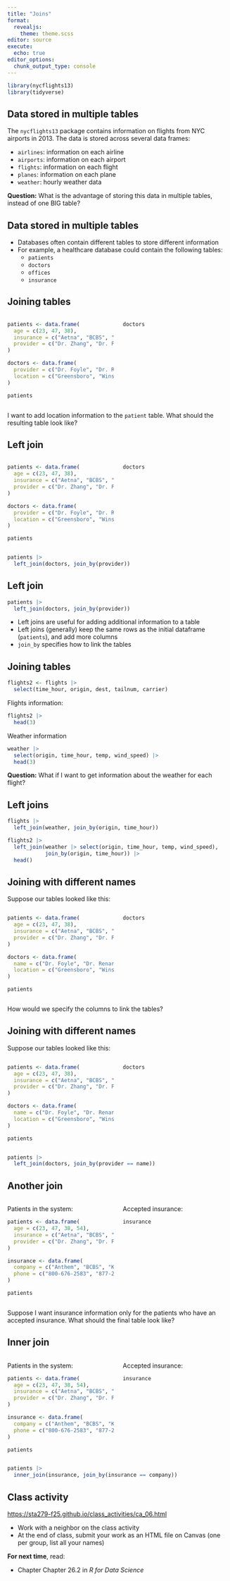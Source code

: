 ```yaml
---
title: "Joins"
format: 
  revealjs:
    theme: theme.scss
editor: source
execute: 
  echo: true
editor_options: 
  chunk_output_type: console
---
```


```r
library(nycflights13)
library(tidyverse)
```

## Data stored in multiple tables

The `nycflights13` package contains information on flights from NYC airports in 2013. The data is stored across several data frames:

* `airlines`: information on each airline
* `airports`: information on each airport
* `flights`: information on each flight
* `planes`: information on each plane
* `weather`: hourly weather data

**Question:** What is the advantage of storing this data in multiple tables, instead of one BIG table?

## Data stored in multiple tables

* Databases often contain different tables to store different information
* For example, a healthcare database could contain the following tables:
  * `patients`
  * `doctors`
  * `offices`
  * `insurance`
  
## Joining tables

:::: {.columns}

::: {.column width="50%"}
```r
patients <- data.frame(
  age = c(23, 47, 38),
  insurance = c("Aetna", "BCBS", "Medicaid"),
  provider = c("Dr. Zhang", "Dr. Foyle", "Dr. Zhang")
)

doctors <- data.frame(
  provider = c("Dr. Foyle", "Dr. Renard", "Dr. Zhang"),
  location = c("Greensboro", "Winston-Salem", "Winston-Salem")
)
```

```r
patients
```


:::

::: {.column width="50%"}
```r
doctors
```

:::

::::

I want to add location information to the `patient` table. What should the resulting table look like?

## Left join

:::: {.columns}

::: {.column width="50%"}
```r
patients <- data.frame(
  age = c(23, 47, 38),
  insurance = c("Aetna", "BCBS", "Medicaid"),
  provider = c("Dr. Zhang", "Dr. Foyle", "Dr. Zhang")
)

doctors <- data.frame(
  provider = c("Dr. Foyle", "Dr. Renard", "Dr. Zhang"),
  location = c("Greensboro", "Winston-Salem", "Winston-Salem")
)
```

```r
patients
```


:::

::: {.column width="50%"}
```r
doctors
```

:::

::::

```r
patients |>
  left_join(doctors, join_by(provider))
```

## Left join

```r
patients |>
  left_join(doctors, join_by(provider))
```

* Left joins are useful for adding additional information to a table
* Left joins (generally) keep the same rows as the initial dataframe (`patients`), and add more columns
* `join_by` specifies how to link the tables


## Joining tables

```r

flights2 <- flights |>
  select(time_hour, origin, dest, tailnum, carrier)
```

Flights information:

```r
flights2 |>
  head(3)
```

Weather information

```r
weather |>
  select(origin, time_hour, temp, wind_speed) |>
  head(3)
```

**Question:** What if I want to get information about the weather for each flight?

## Left joins

```r
flights |>
  left_join(weather, join_by(origin, time_hour))
```

```r
flights2 |>
  left_join(weather |> select(origin, time_hour, temp, wind_speed), 
            join_by(origin, time_hour)) |>
  head()
```

## Joining with different names

Suppose our tables looked like this:


:::: {.columns}

::: {.column width="50%"}
```r
patients <- data.frame(
  age = c(23, 47, 38),
  insurance = c("Aetna", "BCBS", "Medicaid"),
  provider = c("Dr. Zhang", "Dr. Foyle", "Dr. Zhang")
)

doctors <- data.frame(
  name = c("Dr. Foyle", "Dr. Renard", "Dr. Zhang"),
  location = c("Greensboro", "Winston-Salem", "Winston-Salem")
)
```

```r
patients
```


:::

::: {.column width="50%"}
```r
doctors
```

:::

::::

How would we specify the columns to link the tables?

## Joining with different names

Suppose our tables looked like this:


:::: {.columns}

::: {.column width="50%"}
```r
patients <- data.frame(
  age = c(23, 47, 38),
  insurance = c("Aetna", "BCBS", "Medicaid"),
  provider = c("Dr. Zhang", "Dr. Foyle", "Dr. Zhang")
)

doctors <- data.frame(
  name = c("Dr. Foyle", "Dr. Renard", "Dr. Zhang"),
  location = c("Greensboro", "Winston-Salem", "Winston-Salem")
)
```

```r
patients
```


:::

::: {.column width="50%"}
```r
doctors
```

:::

::::

```r
patients |>
  left_join(doctors, join_by(provider == name))
```

## Another join

:::: {.columns}

::: {.column width="50%"}
Patients in the system:
```r
patients <- data.frame(
  age = c(23, 47, 38, 54),
  insurance = c("Aetna", "BCBS", "Medicaid", "Humana"),
  provider = c("Dr. Zhang", "Dr. Foyle", "Dr. Zhang", "Dr. Renard")
)

insurance <- data.frame(
  company = c("Anthem", "BCBS", "Kaiser", "Medicaid"),
  phone = c("800-676-2583", "877-258-3334", "800-810-4766", "877-201-3750")
)
```

```r
patients
```


:::

::: {.column width="50%"}

Accepted insurance:

```r
insurance
```

:::

::::

Suppose I want insurance information only for the patients who have an accepted insurance. What should the final table look like?

## Inner join

:::: {.columns}

::: {.column width="50%"}
Patients in the system:
```r
patients <- data.frame(
  age = c(23, 47, 38, 54),
  insurance = c("Aetna", "BCBS", "Medicaid", "Humana"),
  provider = c("Dr. Zhang", "Dr. Foyle", "Dr. Zhang", "Dr. Renard")
)

insurance <- data.frame(
  company = c("Anthem", "BCBS", "Kaiser", "Medicaid"),
  phone = c("800-676-2583", "877-258-3334", "800-810-4766", "877-201-3750")
)
```

```r
patients
```


:::

::: {.column width="50%"}

Accepted insurance:

```r
insurance
```

:::

::::

```r
patients |>
  inner_join(insurance, join_by(insurance == company))
```


## Class activity

[https://sta279-f25.github.io/class_activities/ca_06.html](https://sta279-f25.github.io/class_activities/ca_06.html)

* Work with a neighbor on the class activity
* At the end of class, submit your work as an HTML file on Canvas (one per group, list all your names)

**For next time**, read:

* Chapter Chapter 26.2 in *R for Data Science*
